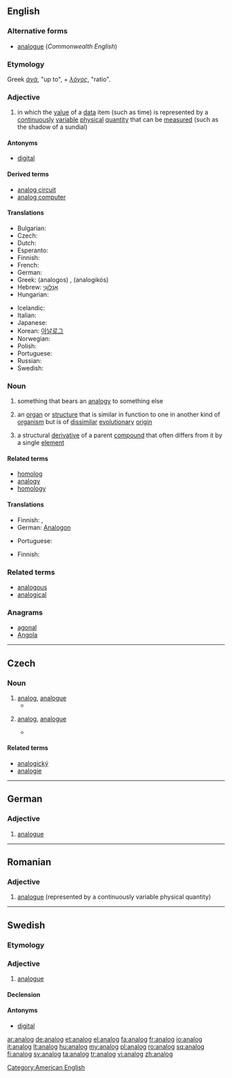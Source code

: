 ==English==

===Alternative forms===
* [[analogue]] (''Commonwealth English'')

===Etymology===
Greek ''[[άνά]]'', "up to", + ''[[λόγος]]'', "ratio".

===Adjective===
{{en-adj|-}}

# {{context|of a device or system}} in which the [[value]] of a [[data]] item (such as time) is represented by a [[continuously]] [[variable]] [[physical]] [[quantity]] that can be [[measured]] (such as the shadow of a sundial)

====Antonyms====
* [[digital]]

====Derived terms====
* [[analog circuit]]
* [[analog computer]]

====Translations====
{{trans-top|represented by a continuously variable physical quantity}}
* Bulgarian: {{t+|bg|аналог|m|tr=analóg}}
* Czech: {{t-|cs|analogový|m}}
* Dutch: {{t+|nl|analoog}}
* Esperanto: {{t|eo|analoga}}
* Finnish: {{t+|fi|analoginen}}
* French: {{t+|fr|analogique}}
* German: {{t+|de|analog}}
* Greek: (analogos)<!--this is the transcription and requires Greek script-->, {{t|el|αναλογικός|m}} (analogikós)
* Hebrew: [[אָנָלוֹגִי]] {{m}}
* Hungarian: {{t+|hu|analóg}}
{{trans-mid}}
* Icelandic: {{t|is|Hliðrænt}}
* Italian: {{t-|it|analogico}}
* Japanese: {{t|ja|アナログ|tr=anarogu|sc=Jpan}}
* Korean: [[아날로그]]
* Norwegian: {{t-|no|analog}}
* Polish: {{t-|pl|analogowy|m}}
* Portuguese: {{t+|pt|analógico}}
* Russian: {{t|ru|аналоговый|m|sc=Cyrl}}
* Swedish: {{t+|sv|analog}}
{{trans-bottom}}

===Noun===
{{en-noun}}

# {{countable}} something that bears an [[analogy]] to something else
# {{countable|biology}} an [[organ]] or [[structure]] that is similar in function to one in another kind of [[organism]] but is of [[dissimilar]] [[evolutionary]] [[origin]]
# {{chemistry}} a structural [[derivative]] of a parent [[compound]] that often differs from it by a single [[element]]

====Related terms====
* [[homolog]]
* [[analogy]]
* [[homology]]

====Translations====
{{trans-top|something that bears an analogy}}
* Finnish: {{t|fi|vertaus}}, {{t|fi|analogia}}
* German: [[Analogon]] {{n}}
{{trans-mid}}
* Portuguese: {{t+|pt|análogo|m}}
{{trans-bottom}}

{{trans-top|organ or structure}}
* Finnish: {{t|fi|samatoimintainen}} {{t+|fi|elin}}
{{trans-mid}}
{{trans-bottom}}

{{trans-top|structural derivative}}
{{trans-mid}}
{{trans-bottom}}

===Related terms===
* [[analogous]]
* [[analogical]]

===Anagrams===
* [[agonal#English|agonal]]
* [[Angola#English|Angola]]

[[Category:American English]]

----

==Czech==

===Noun===
{{cs-noun|g=m}}

# [[#English|analog]], [[analogue]] {{gloss|something that bears an analogy to something else}}
#* {{quote-book|year=2007|author=Karel Riegel|title=Ekonomická psychologie
|passage=Průmyslová výroba, industriální věk již těží ze zdroje, kterému se nešťastně říká "lidská pracovní síla". Je napojena na cyklus, v němž se člověk stává '''analogem''' přírodní síly a oživuje soustavu strojů.
|url=http://books.google.com/books?id=v4-3xUKu6jkC&pg=PA46&dq=analogem&lr=lang_cs&as_drrb_is=q&as_minm_is=0&as_miny_is=&as_maxm_is=0&as_maxy_is=&as_brr=0&ei=BhJoS6fCNZLGywTKremgBQ&cd=116#v=onepage&q=analogem&f=false}}
# {{chemistry|lang=cs}} [[#English|analog]], [[analogue]] {{gloss|structural derivative of a parent compound}}
#* {{quote-book|year=2006|author=Jaroslav Rybka|title=Diabetologie pro sestry
|passage=Prvním dlouze působícím inzulinovým '''analogem''' byl glargin připravený DNA-rekombinantní technologií.
|url=http://books.google.com/books?id=PDbgS6BmsPUC&pg=PA69&dq=analogem&lr=lang_cs&as_drrb_is=q&as_minm_is=0&as_miny_is=&as_maxm_is=0&as_maxy_is=&as_brr=0&ei=3hBoS66NGJjEzgSF-OE2&cd=9#v=onepage&q=analogem&f=false}}

====Related terms====
* [[analogický]]
* [[analogie]]

----

==German==

===Adjective===
{{de-adj|-}}

# [[analogue]]

----

==Romanian==

===Adjective===
{{infl|ro|adjective}}

# [[analogue]] (represented by a continuously variable physical quantity)

{{tbot entry|Romanian|analogue|2009|July|ro}}

----

==Swedish==

===Etymology===
{{confix|ana|log|lang=sv}}

===Adjective===
{{infl|sv|adjective}}

# [[analogue]]

====Declension====
{{sv-adj-abs}}

====Antonyms====
* [[digital]]

[[ar:analog]]
[[de:analog]]
[[et:analog]]
[[el:analog]]
[[fa:analog]]
[[fr:analog]]
[[io:analog]]
[[it:analog]]
[[lt:analog]]
[[hu:analog]]
[[my:analog]]
[[pl:analog]]
[[ro:analog]]
[[sq:analog]]
[[fi:analog]]
[[sv:analog]]
[[ta:analog]]
[[tr:analog]]
[[vi:analog]]
[[zh:analog]]